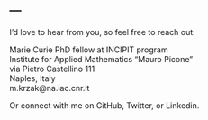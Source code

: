 ---
---
    
<link rel="stylesheet" href="styles.css" type="text/css">
        
I'd love to hear from you, so feel free to reach out:

Marie Curie PhD fellow at INCIPIT program<br>
Institute for Applied Mathematics "Mauro Picone"<br>
via Pietro Castellino 111<br>
Naples, Italy<br>
m.krzak@na.iac.cnr.it<br>

Or connect with me on GitHub, Twitter, or Linkedin.